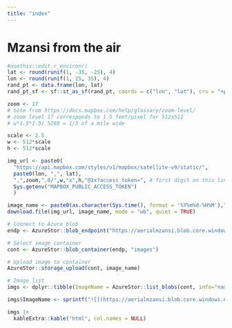 ```yaml
---
title: "index"
---
```


# Mzansi from the air

```r
#usethis::edit_r_environ()
lat <- round(runif(1, -35, -25), 4)
lon <- round(runif(1, 25, 35), 4)
rand_pt <- data.frame(lon, lat) 
rand_pt_sf <- sf::st_as_sf(rand_pt, coords = c("lon", "lat"), crs = "+proj=longlat +datum=WGS84 +no_defs")

zoom <- 17
# note from https://docs.mapbox.com/help/glossary/zoom-level/
# zoom level 17 corresponds to 1.5 feet/pixel for 512x512
# w*1.5*1.5/ 5280 = 1/3 of a mile wide

scale <- 2.5
w <- 512*scale
h <- 512*scale

img_url <- paste0(
  "https://api.mapbox.com/styles/v1/mapbox/satellite-v9/static/",
  paste0(lon, ",", lat),
  ",",zoom,",0/",w,"x",h,"@2x?access_token=", # first digit on this line is zoom level (between 0 and 22)
  Sys.getenv("MAPBOX_PUBLIC_ACCESS_TOKEN")
  )

image_name <- paste0(as.character(Sys.time(), format = '%Y%m%d-%H%M'),".jpeg")
download.file(img_url, image_name, mode = "wb", quiet = TRUE)
```

```r
# Connect to Azure blob
endp <- AzureStor::blob_endpoint("https://aerialmzansi.blob.core.windows.net/", key=Sys.getenv("AZURE_BLOB_ACCESS_KEY"))

# Select image container
cont <- AzureStor::blob_container(endp, "images")

# Upload image to container
AzureStor::storage_upload(cont, image_name)

```

```r
# Image list
imgs <- dplyr::tibble(ImageName = AzureStor::list_blobs(cont, info="name"))

imgs$ImageName <- sprintf("![](https://aerialmzansi.blob.core.windows.net/images/%s)", imgs$ImageName)

imgs |>
  kableExtra::kable("html", col.names = NULL)
```
